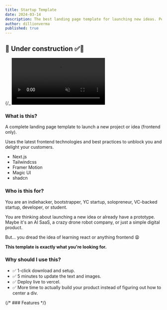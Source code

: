 ```yaml
---
title: Startup Template
date: 2024-03-14
description: The best landing page template for launching new ideas. Perfect for bootstrappers and pre-PMF VC backed startups.
author: dillionverma
published: true
---
```


## 🚧 Under construction ✅🚧

{/_ <video
    autoPlay
    loop
    muted
    src="demo.mp4"
    className="mt-32 w-full rounded-lg border shadow-2xl"
/> _/}

### What is this?

A complete landing page template to launch a new project or idea (frontend only).

Uses the latest frontend technologies and best practices to unblock you and delight your customers.

- Next.js
- Tailwindcss
- Framer Motion
- Magic UI
- shadcn

### Who is this for?

You are an indiehacker, bootstrapper, YC startup, solopreneur, VC-backed startup, developer, or student.

You are thinking about launching a new idea or already have a prototype. Maybe it's an AI SaaS, a crazy drone robot company, or just a simple digital product.

But... you dread the idea of learning react or anything frontend 😩

**This template is exactly what you're looking for.**

### Why should I use this?

- ✅ 1-click download and setup.
- ✅ 5 minutes to update the text and images.
- ✅ Deploy live to vercel.
- ✅ More time to actually build your product instead of figuring out how to center a div.

{/* ### Features */}
